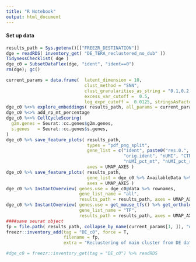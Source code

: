 ```yaml
---
title: "R Notebook"
output: html_document
---
```


#### Set up data

```r
results_path = Sys.getenv()[["FREEZR_DESTINATION"]]
dge = readRDS( inventory_get( "DE_TERA_reclustered_no_dub" ))
TidynessChecklist( dge ) 
dge_c0 = SubsetDataFlex(dge, "ident", "ident==0")
rm(dge); gc()
```

```r
current_params = data.frame(  latent_dimension = 10, 
                              clust_method = "SNN",
                              clust_granularities_as_string = "0.1,0.2,0.4,0.6,0.8,1.0",
                              excess_var_cutoff =  0.5,
                              log_expr_cutoff =  0.0125, stringsAsFactors = F )
dge_c0 %<>% explore_embeddings( results_path, all_params = current_params, blacklist = GUIDE_NAMES %>% c("dCas9_KRAB") )
dge_c0 %<>% add_rp_mt_percentage
dge_c0 %<>% CellCycleScoring(
  g2m.genes = Seurat::cc.genes$g2m.genes,
  s.genes   = Seurat::cc.genes$s.genes,
) 
dge_c0 %>% save_feature_plots( results_path, 
                               types = "pdf_png_split",
                               gene_list = c("ident", paste0("res.0.", c(1, 2, 4, 6, 8)),
                                             "orig.ident", "nUMI", "CTNNB1", "Phase",
                                             "nUMI_pct_mt", "nUMI_pct_rp"), 
                               axes = UMAP_AXES )
dge_c0 %>% save_feature_plots( results_path, 
                               gene_list = dge_c0 %>% AvailableData %>% grep("assignment", ., value = T), 
                               axes = UMAP_AXES )
dge_c0 %>% InstantOverview( genes.use = dge_c0@data %>% rownames,
                            gene_list_name = "all", 
                            results_path = results_path, axes = UMAP_AXES )
dge_c0 %>% InstantOverview( genes.use = get_mouse_tfs() %>% get_ortholog(from = "mouse", to = "human"), 
                            gene_list_name = "TF",
                            results_path = results_path, axes = UMAP_AXES )
####save seurat object
fp = file.path( results_path, collapse_by_name(current_params[1, ]), "dge.data" )
freezr::inventory_add(tag = "DE_c0", force = T,
                      filename = fp,
                      extra = "Reclustering of main cluster from DE dataset.")

#dge_c0 = freezr::inventory_get(tag = "DE_c0") %>% readRDS

```